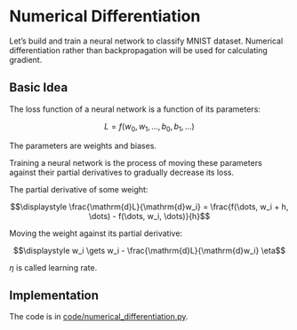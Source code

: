 # Numerical Differentiation

Let's build and train a neural network to classify MNIST dataset. Numerical differentiation rather than backpropagation will be used for calculating gradient.


## Basic Idea

The loss function of a neural network is a function of its parameters:

$$L = f(w_0, w_1, \dots, b_0, b_1, \dots)$$

The parameters are weights and biases.

Training a neural network is the process of moving these parameters against their partial derivatives to gradually decrease its loss.

The partial derivative of some weight:

$$\displaystyle \frac{\mathrm{d}L}{\mathrm{d}w_i} =
\frac{f(\dots, w_i + h, \dots) - f(\dots, w_i, \dots)}{h}$$

Moving the weight against its partial derivative:

$$\displaystyle w_i \gets w_i -
\frac{\mathrm{d}L}{\mathrm{d}w_i} \eta$$

$\eta$ is called learning rate.


## Implementation

The code is in [code/numerical_differentiation.py](https://github.com/flujoo/learning-deep-learning/blob/master/code/numerical_differentiation.py).
